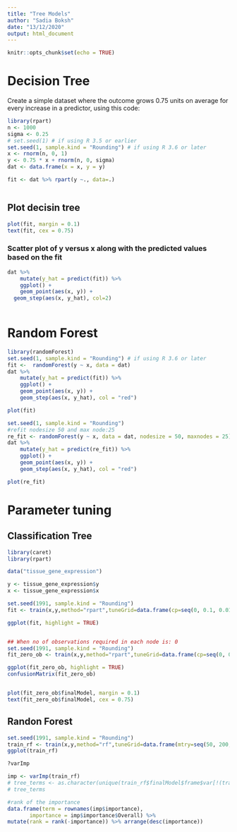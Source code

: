 ```yaml
---
title: "Tree Models"
author: "Sadia Boksh"
date: "13/12/2020"
output: html_document
---
```


```r
knitr::opts_chunk$set(echo = TRUE)
```

# Decision Tree

Create a simple dataset where the outcome grows 0.75 units on average for every increase in a predictor, using this code:
```r
library(rpart)
n <- 1000
sigma <- 0.25
# set.seed(1) # if using R 3.5 or earlier
set.seed(1, sample.kind = "Rounding") # if using R 3.6 or later
x <- rnorm(n, 0, 1)
y <- 0.75 * x + rnorm(n, 0, sigma)
dat <- data.frame(x = x, y = y)

fit <- dat %>% rpart(y ~., data=.)



```

## Plot decisin tree

```r
plot(fit, margin = 0.1)
text(fit, cex = 0.75)
```

### Scatter plot of y versus x along with the predicted values based on the fit

```r
dat %>% 
	mutate(y_hat = predict(fit)) %>% 
	ggplot() +
	geom_point(aes(x, y)) +
  geom_step(aes(x, y_hat), col=2)
  
```


# Random Forest

```r
library(randomForest)
set.seed(1, sample.kind = "Rounding") # if using R 3.6 or later
fit <-  randomForest(y ~ x, data = dat)
dat %>% 
	mutate(y_hat = predict(fit)) %>% 
	ggplot() +
	geom_point(aes(x, y)) +
	geom_step(aes(x, y_hat), col = "red")

plot(fit)

set.seed(1, sample.kind = "Rounding")
#refit nodesize 50 and max node:25
re_fit <- randomForest(y ~ x, data = dat, nodesize = 50, maxnodes = 25)
dat %>% 
	mutate(y_hat = predict(re_fit)) %>% 
	ggplot() +
	geom_point(aes(x, y)) +
	geom_step(aes(x, y_hat), col = "red")

plot(re_fit)

```

# Parameter tuning

## Classification Tree

```r
library(caret)
library(rpart)

data("tissue_gene_expression")

y <- tissue_gene_expression$y
x <- tissue_gene_expression$x

set.seed(1991, sample.kind = "Rounding")
fit <- train(x,y,method="rpart",tuneGrid=data.frame(cp=seq(0, 0.1, 0.01)))

ggplot(fit, highlight = TRUE)


## When no of observations required in each node is: 0
set.seed(1991, sample.kind = "Rounding")
fit_zero_ob <- train(x,y,method="rpart",tuneGrid=data.frame(cp=seq(0, 0.1, 0.01)),control=rpart.control(minsplit = 0))

ggplot(fit_zero_ob, highlight = TRUE)
confusionMatrix(fit_zero_ob)


plot(fit_zero_ob$finalModel, margin = 0.1)
text(fit_zero_ob$finalModel, cex = 0.75)

```

## Randon Forest

```r
set.seed(1991, sample.kind = "Rounding")
train_rf <- train(x,y,method="rf",tuneGrid=data.frame(mtry=seq(50, 200, 25)), nodesize=1)
ggplot(train_rf)

?varImp

imp <- varImp(train_rf)
# tree_terms <- as.character(unique(train_rf$finalModel$frame$var[!(train_rf$finalModel$frame$var == "<leaf>")]))
# tree_terms

#rank of the importance
data.frame(term = rownames(imp$importance), 
	   importance = imp$importance$Overall) %>%
mutate(rank = rank(-importance)) %>% arrange(desc(importance))


```






